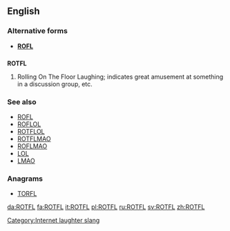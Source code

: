 ==English==

===Alternative forms===
* '''[[ROFL]]'''

==={{initialism}}===
'''ROTFL'''

# {{context|internet slang}} Rolling On The Floor Laughing; indicates great amusement at something in a discussion group, etc.

===See also===
* [[ROFL]]
* [[ROFLOL]]
* [[ROTFLOL]]
* [[ROTFLMAO]]
* [[ROFLMAO]]
* [[LOL]]
* [[LMAO]]

===Anagrams===
* [[TORFL#English|TORFL]]

[[Category:Internet laughter slang]]

[[da:ROTFL]]
[[fa:ROTFL]]
[[it:ROTFL]]
[[pl:ROTFL]]
[[ru:ROTFL]]
[[sv:ROTFL]]
[[zh:ROTFL]]
